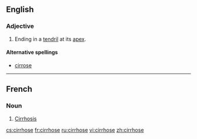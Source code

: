 ==English==

===Adjective===
{{en-adj|-}}

# {{botany|of leaves}} Ending in a [[tendril]] at its [[apex]].

====Alternative spellings====
* [[cirrose]]

----

==French==

===Noun===
{{fr-noun|f}}

# [[cirrhosis|Cirrhosis]]

[[cs:cirrhose]]
[[fr:cirrhose]]
[[ru:cirrhose]]
[[vi:cirrhose]]
[[zh:cirrhose]]